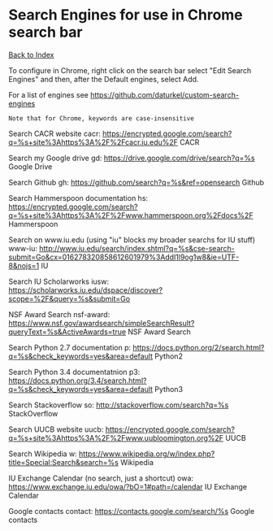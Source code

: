 = Search Engines for use in Chrome search bar =

[[/index|Back to Index]]

To configure in Chrome, right click on the search bar
select "Edit Search Engines" and then, after the
Default engines, select Add.

For a list of engines see
https://github.com/daturkel/custom-search-engines

 Note that for Chrome, keywords are case-insensitive

Search CACR website
cacr: https://encrypted.google.com/search?q=%s+site%3Ahttps%3A%2F%2Fcacr.iu.edu%2F CACR

Search my Google drive
gd: https://drive.google.com/drive/search?q=%s Google Drive

Search Github
gh: https://github.com/search?q=%s&ref=opensearch Github

Search Hammerspoon documentation
hs: https://encrypted.google.com/search?q=%s+site%3Ahttps%3A%2F%2Fwww.hammerspoon.org%2Fdocs%2F Hammerspoon

Search on www.iu.edu (using "iu" blocks my broader searchs for IU stuff)
www-iu: http://www.iu.edu/search/index.shtml?q=%s&cse-search-submit=Go&cx=016278320858612601979%3Addl1l9og1w8&ie=UTF-8&nojs=1 IU

Search IU Scholarworks
iusw: https://scholarworks.iu.edu/dspace/discover?scope=%2F&query=%s&submit=Go

NSF Award Search
nsf-award: https://www.nsf.gov/awardsearch/simpleSearchResult?queryText=%s&ActiveAwards=true NSF Award Search

Search Python 2.7 documentation
p: https://docs.python.org/2/search.html?q=%s&check_keywords=yes&area=default Python2

Search Python 3.4 documentatnion
p3: https://docs.python.org/3.4/search.html?q=%s&check_keywords=yes&area=default Python3

Search Stackoverflow
so: http://stackoverflow.com/search?q=%s StackOverflow

Search UUCB website
uucb: https://encrypted.google.com/search?q=%s+site%3Ahttps%3A%2F%2Fwww.uubloomington.org%2F UUCB

Search Wikipedia
w: https://www.wikipedia.org/w/index.php?title=Special:Search&search=%s Wikipedia

IU Exchange Calendar (no search, just a shortcut)
owa: https://www.exchange.iu.edu/owa/?bO=1#path=/calendar IU Exchange Calendar

Google contacts
contact: https://contacts.google.com/search/%s Google contacts
